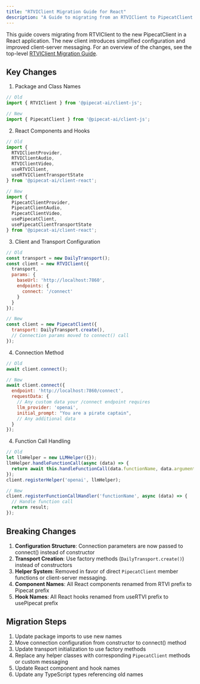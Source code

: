 ```yaml
---
title: "RTVIClient Migration Guide for React"
description: "A Guide to migrating from an RTVIClient to PipecatClient in React"
---
```


This guide covers migrating from RTVIClient to the new PipecatClient in a React application. The new client introduces simplified configuration and improved client-server messaging. For an overview of the changes, see the top-level [RTVIClient Migration Guide](https://docs.pipecat.ai/client/migration-guide).

## Key Changes

1. Package and Class Names

```javascript
// Old
import { RTVIClient } from '@pipecat-ai/client-js';

// New
import { PipecatClient } from '@pipecat-ai/client-js';
```

2. React Components and Hooks

```javascript
// Old
import { 
  RTVIClientProvider,
  RTVIClientAudio,
  RTVIClientVideo,
  useRTVIClient,
  useRTVIClientTransportState
} from '@pipecat-ai/client-react';

// New
import {
  PipecatClientProvider,
  PipecatClientAudio,
  PipecatClientVideo,
  usePipecatClient,
  usePipecatClientTransportState
} from '@pipecat-ai/client-react';
```

3. Client and Transport Configuration

```javascript
// Old
const transport = new DailyTransport();
const client = new RTVIClient({
  transport,
  params: {
    baseUrl: 'http://localhost:7860',
    endpoints: {
      connect: '/connect'
    }
  }
});

// New
const client = new PipecatClient({
  transport: DailyTransport.create(),
  // Connection params moved to connect() call
});
```

4. Connection Method

```javascript
// Old
await client.connect();

// New
await client.connect({
  endpoint: 'http://localhost:7860/connect',
  requestData: {
    // Any custom data your /connect endpoint requires
    llm_provider: 'openai',
    initial_prompt: "You are a pirate captain",
    // Any additional data
  }
});
```

4. Function Call Handling

```javascript
// Old
let llmHelper = new LLMHelper({});
llmHelper.handleFunctionCall(async (data) => {
  return await this.handleFunctionCall(data.functionName, data.arguments);
});
client.registerHelper('openai', llmHelper);

// New
client.registerFunctionCallHandler('functionName', async (data) => {
  // Handle function call
  return result;
});
```

## Breaking Changes

1. **Configuration Structure**: Connection parameters are now passed to connect() instead of constructor
2. **Transport Creation**: Use factory methods (`DailyTransport.create()`) instead of constructors
3. **Helper System**: Removed in favor of direct `PipecatClient` member functions or client-server messaging.
4. **Component Names**: All React components renamed from RTVI prefix to Pipecat prefix
5. **Hook Names**: All React hooks renamed from useRTVI prefix to usePipecat prefix

## Migration Steps

1. Update package imports to use new names
2. Move connection configuration from constructor to connect() method
3. Update transport initialization to use factory methods
4. Replace any helper classes with corresponding `PipecatClient` methods or custom messaging
5. Update React component and hook names
6. Update any TypeScript types referencing old names
